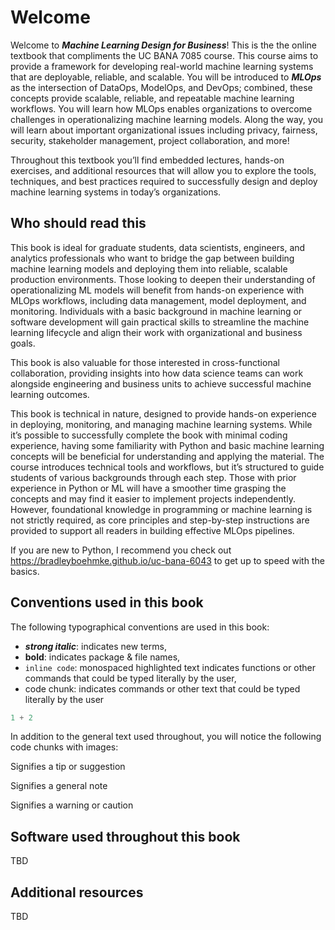 # Welcome {.unnumbered}

Welcome to ***Machine Learning Design for Business***! This is the the online textbook that compliments the UC BANA 7085 course. This course aims to provide a framework for developing real-world machine learning systems that are deployable, reliable, and scalable.  You will be introduced to ***MLOps*** as the intersection of DataOps, ModelOps, and DevOps; combined, these concepts provide scalable, reliable, and repeatable machine learning workflows. You will learn how MLOps enables organizations to overcome challenges in operationalizing machine learning models. Along the way, you will learn about important organizational issues including privacy, fairness, security, stakeholder management, project collaboration, and more!

Throughout this textbook you'll find embedded lectures, hands-on exercises, and additional resources that will allow you to explore the tools, techniques, and best practices required to successfully design and deploy machine learning systems in today's organizations.

## Who should read this {-}

This book is ideal for graduate students, data scientists, engineers, and analytics professionals who want to bridge the gap between building machine learning models and deploying them into reliable, scalable production environments. Those looking to deepen their understanding of operationalizing ML models will benefit from hands-on experience with MLOps workflows, including data management, model deployment, and monitoring. Individuals with a basic background in machine learning or software development will gain practical skills to streamline the machine learning lifecycle and align their work with organizational and business goals.

This book is also valuable for those interested in cross-functional collaboration, providing insights into how data science teams can work alongside engineering and business units to achieve successful machine learning outcomes.


This book is technical in nature, designed to provide hands-on experience in deploying, monitoring, and managing machine learning systems. While it's possible to successfully complete the book with minimal coding experience, having some familiarity with Python and basic machine learning concepts will be beneficial for understanding and applying the material. The course introduces technical tools and workflows, but it’s structured to guide students of various backgrounds through each step. Those with prior experience in Python or ML will have a smoother time grasping the concepts and may find it easier to implement projects independently. However, foundational knowledge in programming or machine learning is not strictly required, as core principles and step-by-step instructions are provided to support all readers in building effective MLOps pipelines.

::: {.callout-note}
If you are new to Python, I recommend you check out [https://bradleyboehmke.github.io/uc-bana-6043](https://bradleyboehmke.github.io/uc-bana-6043) to get up to speed with the basics.
:::

## Conventions used in this book {-}

The following typographical conventions are used in this book:

* ___strong italic___: indicates new terms,
* __bold__: indicates package & file names,
* `inline code`: monospaced highlighted text indicates functions or other commands that could be typed literally by the user,
* code chunk: indicates commands or other text that could be typed literally by the user

```python
1 + 2
```

In addition to the general text used throughout, you will notice the following code chunks with images:

::: {.callout-tip}
Signifies a tip or suggestion
:::

::: {.callout-note}
Signifies a general note
:::

::: {.callout-warning}
Signifies a warning or caution
:::

## Software used throughout this book {-}

TBD

## Additional resources {-}

TBD
